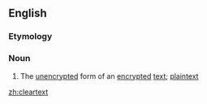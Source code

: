 ==English==

===Etymology===
{{compound|clear|text}}

===Noun===
{{en-noun|s|-}}

# {{cryptography}} The [[unencrypted]] form of an [[encrypted]] [[text]]; [[plaintext]]

[[zh:cleartext]]